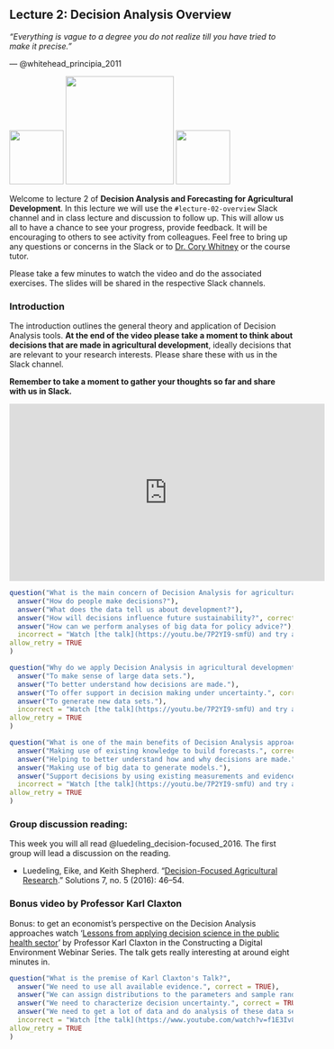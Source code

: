 ## Lecture 2: Decision Analysis Overview {#decision_analysis}
<!-- reference with [Decision Analysis](#decision_analysis) -->

*“Everything is vague to a degree you do not realize till you have tried to make it precise.”*

― @whitehead_principia_2011

![](images/INRES_Logo.png){width=1in}
![](images/Uni_Bonn_Picture.png){width=2in}
![](images/decisionSupport_hex_sticker.png){width=1in}

Welcome to lecture 2 of **Decision Analysis and Forecasting for Agricultural Development**. In this lecture we will use the `#lecture-02-overview` Slack channel and in class lecture and discussion to follow up. This will allow us all to have a chance to see your progress, provide feedback. It will be encouraging to others to see activity from colleagues. Feel free to bring up any questions or concerns in the Slack or to [Dr. Cory Whitney](mailto:cory.whitney@uni-bonn.de?subject=[Seminar_2]%20Decision%20Analysis%20Lecture) or the course tutor.

Please take a few minutes to watch the video and do the associated exercises. The slides will be shared in the respective Slack channels.

### Introduction

The introduction outlines the general theory and application of Decision Analysis tools. **At the end of the video please take a moment to think about decisions that are made in agricultural development**, ideally decisions that are relevant to your research interests. Please share these with us in the Slack channel.

**Remember to take a moment to gather your thoughts so far and share with us in Slack. **

<!-- ![](https://youtu.be/7P2YI9-smfU) -->

<iframe width="560" height="315" src="https://www.youtube.com/embed/7P2YI9-smfU" frameborder="0" allowfullscreen></iframe>

```r
question("What is the main concern of Decision Analysis for agricultural development?",
  answer("How do people make decisions?"),
  answer("What does the data tell us about development?"),
  answer("How will decisions influence future sustainability?", correct = TRUE),
  answer("How can we perform analyses of big data for policy advice?"),
  incorrect = "Watch [the talk](https://youtu.be/7P2YI9-smfU) and try again.",
allow_retry = TRUE
)
```

```r
question("Why do we apply Decision Analysis in agricultural development research?",
  answer("To make sense of large data sets."),
  answer("To better understand how decisions are made."),
  answer("To offer support in decision making under uncertainty.", correct = TRUE),
  answer("To generate new data sets."),
  incorrect = "Watch [the talk](https://youtu.be/7P2YI9-smfU) and try again.",
allow_retry = TRUE
)
```

```r
question("What is one of the main benefits of Decision Analysis approaches?",
  answer("Making use of existing knowledge to build forecasts.", correct = TRUE),
  answer("Helping to better understand how and why decisions are made."),
  answer("Making use of big data to generate models."),
  answer("Support decisions by using existing measurements and evidence for which we have high certainty."),
  incorrect = "Watch [the talk](https://youtu.be/7P2YI9-smfU) and try again.",
allow_retry = TRUE
)
```

<!-- ### Part 1: Approaches -->

<!-- Part 1 gives an overview of various approaches in agricultural research and of the Decision Analysis paradigm. At the end of the video please take a moment to think about a situation where Decision Analysis might be applicable. Try and identify a decision maker with a choice between different options and with uncertainty about the outcome. -->

<!-- **Remember to share a specific risky decision that might be supported with these tools. Share your ideas with us in Slack.** -->

<!-- <iframe width="560" height="315" src="https://www.youtube.com/embed/IRZZokPD3GU" frameborder="0" allowfullscreen></iframe> -->


<!-- ```{r question-DA-approaches_define, echo=FALSE} -->
<!-- question("How do we define a decision in the context of Decision Analysis?", -->
<!--   answer("An irrevocable allocation of resources.", correct = TRUE), -->
<!--   answer("Something that can be reversed."), -->
<!--   answer("A logical choice between different options", correct = TRUE), -->
<!--   incorrect = "Watch [the talk](https://youtu.be/IRZZokPD3GU) and try again.", -->
<!-- allow_retry = TRUE -->
<!-- ) -->
<!-- ``` -->

<!-- ```{r question-DA-approaches_impact-pathway, echo=FALSE} -->
<!-- question("Why do we use impact pathways?", -->
<!--   answer("To think beforehand what might occur and what the outcomes might be, to expose weak links.", correct = TRUE), -->
<!--   answer("To make sense of the processes that we have already carried out."), -->
<!--   answer("To generate new data sets."), -->
<!--   incorrect = "Watch [the talk](https://youtu.be/IRZZokPD3GU) and try again.", -->
<!-- allow_retry = TRUE -->
<!-- ) -->
<!-- ``` -->

<!-- ```{r question-DA-approaches_trans-research, echo=FALSE} -->
<!-- question("What is the underlying idea in transdisciplinary approaches for agricultural development?", -->
<!--   answer("Farmers should be part of the research process.", correct = TRUE), -->
<!--   answer("Getting academics from different fields to work together."), -->
<!--   answer("Making use of big data to generate models."), -->
<!--   incorrect = "Watch [the talk](https://youtu.be/IRZZokPD3GU) and try again.", -->
<!-- allow_retry = TRUE -->
<!-- ) -->
<!-- ``` -->

<!-- ### Part 2: Decision Analysis -->

<!-- Part 2 offers some background on the theory and development of Decision Analysis and how we apply it in agricultural decisions.  -->

<!-- At the end of the video please take some time to think about a practical application of the kinds of approaches to dealing with uncertainty that are used in Decision Analysis. Describe a few variables that you consider difficult to measure but for which the effects on a decision might be possible to describe as uncertainty distributions. Share with us in Slack. -->

<!-- <iframe width="560" height="315" src="https://www.youtube.com/embed/UvLiq85W398" frameborder="0" allowfullscreen></iframe> -->

<!-- ### Part 3: Model Building -->

<!-- Part 3 gives an overview of model building processes and approaches.  -->

<!-- **At the end of this video take some time to draw a decision impact pathway.** Draw a conceptual diagram of an agricultural development decision. Include the major factors that would influence the decision, no matter how difficult they might be to measure. Feel free to use any program you like to make this drawing. [Loopy](https://ncase.me/loopy/) is a very nice interface. [Google Slides](https://www.google.com/slides/about/), [Biorender](https://app.biorender.com/biorender-templates) are also good options. For the more advance R users you might like the [igraph library](https://igraph.org/r/). For those who prefer analog, a photo or scan of a hand drawn diagram is also welcome. Be sure to save your work and share it with us in Slack, a screen shot is fine, a working link is even better. -->

<!-- <iframe width="560" height="315" src="https://www.youtube.com/embed/fikoVbnoNOQ" frameborder="0" allowfullscreen></iframe> -->

<!-- ### Part 4: Overcoming Bias -->

<!-- Part 4 gives an overview of various types of cognitive biases and outlines how these can interfere with the definition of and parameterization of models. The session ends with a number of approaches that can be applied to help in overcoming these biases and outlines the calibration training process whereby experts are trained to give accurate estimates of their own uncertainty.  -->

<!-- **At the end of the video please take some time to consider the variables in your conceptual diagram that might benefit from calibrated estimates.** Describe variables in your model that might be difficult to measure but the effects of which might be possible to describe with calibrated-expert derived uncertainty distributions.  -->

<!-- <iframe width="560" height="315" src="https://www.youtube.com/embed/dlUz5XT-u98" frameborder="0" allowfullscreen></iframe> -->

<!-- ### Parts 5 and 6: Case Studies, Conclusions -->

<!-- Parts 5 and 6 offer some brief Decision Analysis case studies and conclusions. At the end of the video please take some time to revisit your model and consider these approaches in practice. Feel free to discuss in Slack about what application these approaches might have with regard to your research.  -->

<!-- <iframe width="560" height="315" src="https://www.youtube.com/embed/_Yq4E85a7xM" frameborder="0" allowfullscreen></iframe> -->

### Group discussion reading: 

This week you will all read @luedeling_decision-focused_2016. The first group will lead a discussion on the reading.

- Luedeling, Eike, and Keith Shepherd. “[Decision-Focused Agricultural Research](https://www.thesolutionsjournal.com/article/decision-focused-agricultural-research/).” Solutions 7, no. 5 (2016): 46–54.

### Bonus video by Professor Karl Claxton

Bonus: to get an economist's perspective on the Decision Analysis approaches watch '[Lessons from applying decision science in the public health sector](https://www.youtube.com/watch?v=f1E3Iv8juC0)' by Professor Karl Claxton in the Constructing a Digital Environment Webinar Series. The talk gets really interesting at around eight minutes in.

```r
question("What is the premise of Karl Claxton's Talk?",
  answer("We need to use all available evidence.", correct = TRUE),
  answer("We can assign distributions to the parameters and sample randomly with Monte Carlo.", correct = TRUE),
  answer("We need to characterize decision uncertainty.", correct = TRUE),
  answer("We need to get a lot of data and do analysis of these data sets."),
  incorrect = "Watch [the talk](https://www.youtube.com/watch?v=f1E3Iv8juC0) and try again.",
allow_retry = TRUE
)
```

